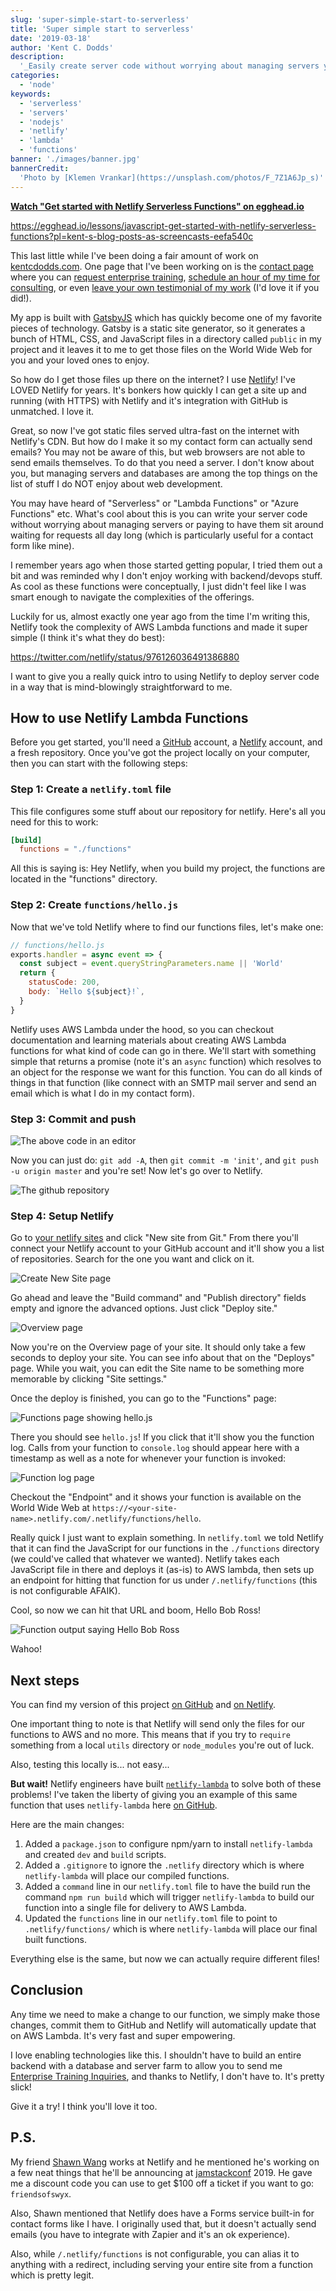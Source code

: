 ```yaml
---
slug: 'super-simple-start-to-serverless'
title: 'Super simple start to serverless'
date: '2019-03-18'
author: 'Kent C. Dodds'
description:
  '_Easily create server code without worrying about managing servers yourself_'
categories:
  - 'node'
keywords:
  - 'serverless'
  - 'servers'
  - 'nodejs'
  - 'netlify'
  - 'lambda'
  - 'functions'
banner: './images/banner.jpg'
bannerCredit:
  'Photo by [Klemen Vrankar](https://unsplash.com/photos/F_7Z1A6Jp_s)'
---
```


**[Watch "Get started with Netlify Serverless Functions" on egghead.io](https://egghead.io/lessons/javascript-get-started-with-netlify-serverless-functions?pl=kent-s-blog-posts-as-screencasts-eefa540c)**

https://egghead.io/lessons/javascript-get-started-with-netlify-serverless-functions?pl=kent-s-blog-posts-as-screencasts-eefa540c

This last little while I've been doing a fair amount of work on
[kentcdodds.com](https://kentcdodds.com). One page that I've been working on is
the [contact page](/contact) where you can
[request enterprise training](https://kcd.im/request-a-workshop),
[schedule an hour of my time for consulting](https://kcd.im/consulting), or even
[leave your own testimonial of my work](https://kcd.im/testimonial) (I'd love it
if you did!).

My app is built with [GatsbyJS](https://www.gatsbyjs.org) which has quickly
become one of my favorite pieces of technology. Gatsby is a static site
generator, so it generates a bunch of HTML, CSS, and JavaScript files in a
directory called `public` in my project and it leaves it to me to get those
files on the World Wide Web for you and your loved ones to enjoy.

So how do I get those files up there on the internet? I use
[Netlify](https://www.netlify.com)! I've LOVED Netlify for years. It's bonkers
how quickly I can get a site up and running (with HTTPS) with Netlify and it's
integration with GitHub is unmatched. I love it.

Great, so now I've got static files served ultra-fast on the internet with
Netlify's CDN. But how do I make it so my contact form can actually send emails?
You may not be aware of this, but web browsers are not able to send emails
themselves. To do that you need a server. I don't know about you, but managing
servers and databases are among the top things on the list of stuff I do NOT
enjoy about web development.

You may have heard of "Serverless" or "Lambda Functions" or "Azure Functions"
etc. What's cool about this is you can write your server code without worrying
about managing servers or paying to have them sit around waiting for requests
all day long (which is particularly useful for a contact form like mine).

I remember years ago when those started getting popular, I tried them out a bit
and was reminded why I don't enjoy working with backend/devops stuff. As cool as
these functions were conceptually, I just didn't feel like I was smart enough to
navigate the complexities of the offerings.

Luckily for us, almost exactly one year ago from the time I'm writing this,
Netlify took the complexity of AWS Lambda functions and made it super simple (I
think it's what they do best):

https://twitter.com/netlify/status/976126036491386880

I want to give you a really quick intro to using Netlify to deploy server code
in a way that is mind-blowingly straightforward to me.

## How to use Netlify Lambda Functions

Before you get started, you'll need a [GitHub](https://github.com) account, a
[Netlify](https://netlify.com) account, and a fresh repository. Once you've got
the project locally on your computer, then you can start with the following
steps:

### Step 1: Create a `netlify.toml` file

This file configures some stuff about our repository for netlify. Here's all you
need for this to work:

```toml
[build]
  functions = "./functions"
```

All this is saying is: Hey Netlify, when you build my project, the functions are
located in the "functions" directory.

### Step 2: Create `functions/hello.js`

Now that we've told Netlify where to find our functions files, let's make one:

```javascript
// functions/hello.js
exports.handler = async event => {
  const subject = event.queryStringParameters.name || 'World'
  return {
    statusCode: 200,
    body: `Hello ${subject}!`,
  }
}
```

Netlify uses AWS Lambda under the hood, so you can checkout documentation and
learning materials about creating AWS Lambda functions for what kind of code can
go in there. We'll start with something simple that returns a promise (note it's
an `async` function) which resolves to an object for the response we want for
this function. You can do all kinds of things in that function (like connect
with an SMTP mail server and send an email which is what I do in my contact
form).

### Step 3: Commit and push

![The above code in an editor](./images/code.png)

Now you can just do: `git add -A`, then `git commit -m 'init'`, and
`git push -u origin master` and you're set! Now let's go over to Netlify.

![The github repository](./images/repo.png)

### Step 4: Setup Netlify

Go to [your netlify sites](https://app.netlify.com) and click "New site from
Git." From there you'll connect your Netlify account to your GitHub account and
it'll show you a list of repositories. Search for the one you want and click on
it.

![Create New Site page](./images/create-new-site.png)

Go ahead and leave the "Build command" and "Publish directory" fields empty and
ignore the advanced options. Just click "Deploy site."

![Overview page](./images/overview.png)

Now you're on the Overview page of your site. It should only take a few seconds
to deploy your site. You can see info about that on the "Deploys" page. While
you wait, you can edit the Site name to be something more memorable by clicking
"Site settings."

Once the deploy is finished, you can go to the "Functions" page:

![Functions page showing hello.js](./images/functions.png)

There you should see `hello.js`! If you click that it'll show you the function
log. Calls from your function to `console.log` should appear here with a
timestamp as well as a note for whenever your function is invoked:

![Function log page](./images/function-log.png)

Checkout the "Endpoint" and it shows your function is available on the World
Wide Web at `https://<your-site-name>.netlify.com/.netlify/functions/hello`.

Really quick I just want to explain something. In `netlify.toml` we told Netlify
that it can find the JavaScript for our functions in the `./functions` directory
(we could've called that whatever we wanted). Netlify takes each JavaScript file
in there and deploys it (as-is) to AWS lambda, then sets up an endpoint for
hitting that function for us under `/.netlify/functions` (this is not
configurable AFAIK).

Cool, so now we can hit that URL and boom, Hello Bob Ross!

![Function output saying Hello Bob Ross](./images/function-output.png)

Wahoo!

## Next steps

You can find my version of this project
[on GitHub](https://github.com/kentcdodds/super-simple-netlify-function-example)
and
[on Netlify](https://simple-fn-example.netlify.com/.netlify/functions/hello).

One important thing to note is that Netlify will send only the files for our
functions to AWS and no more. This means that if you try to `require` something
from a local `utils` directory or `node_modules` you're out of luck.

Also, testing this locally is... not easy...

**But wait!** Netlify engineers have built
[`netlify-lambda`](https://www.npmjs.com/package/netlify-lambda) to solve both
of these problems! I've taken the liberty of giving you an example of this same
function that uses `netlify-lambda` here
[on GitHub](https://github.com/kentcdodds/netlify-function-example).

Here are the main changes:

1. Added a `package.json` to configure npm/yarn to install `netlify-lambda` and
   created `dev` and `build` scripts.
2. Added a `.gitignore` to ignore the `.netlify` directory which is where
   `netlify-lambda` will place our compiled functions.
3. Added a `command` line in our `netlify.toml` file to have the build run the
   command `npm run build` which will trigger `netlify-lambda` to build our
   function into a single file for delivery to AWS Lambda.
4. Updated the `functions` line in our `netlify.toml` file to point to
   `.netlify/functions/` which is where `netlify-lambda` will place our final
   built functions.

Everything else is the same, but now we can actually require different files!

## Conclusion

Any time we need to make a change to our function, we simply make those changes,
commit them to GitHub and Netlify will automatically update that on AWS Lambda.
It's very fast and super empowering.

I love enabling technologies like this. I shouldn't have to build an entire
backend with a database and server farm to allow you to send me
[Enterprise Training Inquiries](https://kcd.im/request-a-workshop), and thanks
to Netlify, I don't have to. It's pretty slick!

Give it a try! I think you'll love it too.

## P.S.

<!-- prettier escapes the $ https://github.com/prettier/prettier/issues/5483 -->
<!-- prettier-ignore -->
My friend [Shawn Wang](https://twitter.com/swyx) works at Netlify and he
mentioned he's working on a few neat things that he'll be announcing at
[jamstackconf](https://twitter.com/jamstackconf) 2019. He gave me a discount
code you can use to get $100 off a ticket if you want to go: `friendsofswyx`.

Also, Shawn mentioned that Netlify does have a Forms service built-in for
contact forms like I have. I originally used that, but it doesn't actually send
emails (you have to integrate with Zapier and it's an ok experience).

Also, while `/.netlify/functions` is not configurable, you can alias it to
anything with a redirect, including serving your entire site from a function
which is pretty legit.
